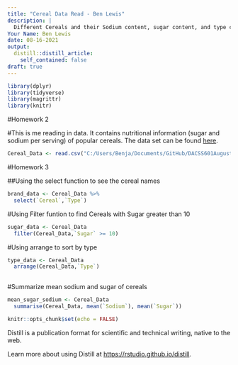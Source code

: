 ```yaml
---
title: "Cereal Data Read - Ben Lewis"
description: |
  Different Cereals and their Sodium content, sugar content, and type categorized with A & C.
Your Name: Ben Lewis
date: 08-16-2021
output:
  distill::distill_article:
    self_contained: false
draft: true
---
```

```r
library(dplyr)
library(tidyverse)
library(magrittr)
library(knitr)
```


#Homework 2

#This is me reading in data. It contains nutritional information (sugar and sodium per serving) of popular cereals. The data set can be found [here](https://artofstat.com/datasets).

```r
Cereal_Data <- read.csv("C:/Users/Benja/Documents/GitHub/DACSS601August2021/_data/cereal.csv")
```

#Homework 3

##Using the select function to see the cereal names

```r
brand_data <- Cereal_Data %>%
  select(`Cereal`,`Type`)
```

#Using Filter funtion to find Cereals with Sugar greater than 10

```r
sugar_data <- Cereal_Data
  filter(Cereal_Data,`Sugar` >= 10)

```

#Using arrange to sort by type

```r
type_data <- Cereal_Data
  arrange(Cereal_Data,`Type`) 
  
```

#Summarize mean sodium and sugar of cereals 

```r
mean_sugar_sodium <- Cereal_Data
  summarise(Cereal_Data, mean(`Sodium`), mean(`Sugar`))
```


```r
knitr::opts_chunk$set(echo = FALSE)
```

Distill is a publication format for scientific and technical writing, native to the web.

Learn more about using Distill at <https://rstudio.github.io/distill>.


